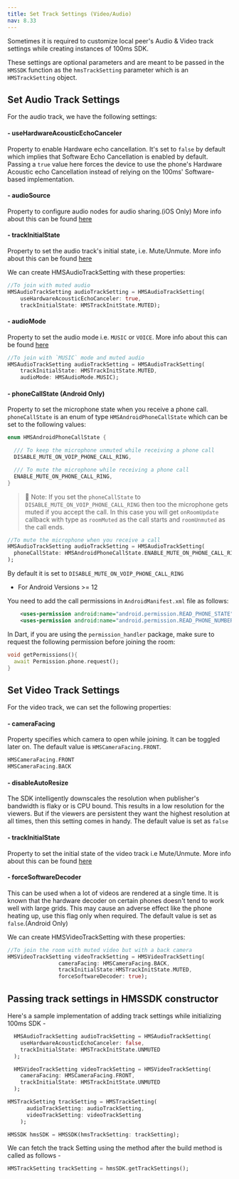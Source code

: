 ```yaml
---
title: Set Track Settings (Video/Audio)
nav: 8.33
---
```


Sometimes it is required to customize local peer's Audio & Video track settings while creating instances of 100ms SDK.

These settings are optional parameters and are meant to be passed in the `HMSSDK` function as the `hmsTrackSetting` parameter which is an `HMSTrackSetting` object.

## Set Audio Track Settings

For the audio track, we have the following settings:

#### - useHardwareAcousticEchoCanceler

Property to enable Hardware echo cancellation. It's set to `false` by default which implies that Software Echo Cancellation is enabled by default.
Passing a `true` value here forces the device to use the phone's Hardware Acoustic echo Cancellation instead of relying on the 100ms' Software-based implementation.

#### - audioSource

Property to configure audio nodes for audio sharing.(iOS Only) More info about this can be found [here](/flutter/v2/how--to-guides/set-up-video-conferencing/local-audio-share#i-os-setup)

#### - trackInitialState

Property to set the audio track's initial state, i.e. Mute/Unmute. More info about this can be found [here](/flutter/v2/how--to-guides/set-up-video-conferencing/mute#setting-video-and-mic-off-while-joining)

We can create HMSAudioTrackSetting with these properties:

```dart
//To join with muted audio
HMSAudioTrackSetting audioTrackSetting = HMSAudioTrackSetting(
    useHardwareAcousticEchoCanceler: true,
    trackInitialState: HMSTrackInitState.MUTED);
```

#### - audioMode

Property to set the audio mode i.e. `MUSIC` or `VOICE`. More info about this can be found [here](/flutter/v2/how-to-guides/configure-your-device/microphone/music-mode)

```dart
//To join with `MUSIC` mode and muted audio
HMSAudioTrackSetting audioTrackSetting = HMSAudioTrackSetting(
    trackInitialState: HMSTrackInitState.MUTED,
    audioMode: HMSAudioMode.MUSIC);
```

#### - phoneCallState (Android Only)

Property to set the microphone state when you receive a phone call. `phoneCallState` is an enum of type `HMSAndroidPhoneCallState` which can be set to the following values:

```dart
enum HMSAndroidPhoneCallState {

  /// To keep the microphone unmuted while receiving a phone call
  DISABLE_MUTE_ON_VOIP_PHONE_CALL_RING,

  /// To mute the microphone while receiving a phone call
  ENABLE_MUTE_ON_PHONE_CALL_RING,
}
```

> 🔑 Note: If you set the `phoneCallState` to `DISABLE_MUTE_ON_VOIP_PHONE_CALL_RING` then too the microphone gets muted if you accept the call. In this case you 
           will get `onRoomUpdate` callback with type as `roomMuted` as the call starts and `roomUnmuted` as the call ends.

```dart
//To mute the microphone when you receive a call
HMSAudioTrackSetting audioTrackSetting = HMSAudioTrackSetting(
  phoneCallState: HMSAndroidPhoneCallState.ENABLE_MUTE_ON_PHONE_CALL_RING
);
```
By default it is set to `DISABLE_MUTE_ON_VOIP_PHONE_CALL_RING`

- For Android Versions >= 12

You need to add the call permissions in `AndroidManifest.xml` file as follows:

```xml
    <uses-permission android:name="android.permission.READ_PHONE_STATE"/>
    <uses-permission android:name="android.permission.READ_PHONE_NUMBERS" />
```

In Dart, if you are using the `permission_handler` package, make sure to request the following permission before joining the room:

```dart
void getPermissions(){
  await Permission.phone.request();
}
```

## Set Video Track Settings

For the video track, we can set the following properties:

#### - cameraFacing

Property specifies which camera to open while joining. It can be toggled later on. The default value is `HMSCameraFacing.FRONT`.

```dart
HMSCameraFacing.FRONT
HMSCameraFacing.BACK
```

#### - disableAutoResize

The SDK intelligently downscales the resolution when publisher's bandwidth is flaky or is CPU bound. This results in a low resolution for the viewers. But if the viewers are persistent they want the highest resolution at all times, then this setting comes in handy.
The default value is set as `false`

#### - trackInitialState

Property to set the initial state of the video track i.e Mute/Unmute. More info about this can be found [here](/flutter/v2/how--to-guides/set-up-video-conferencing/mute#setting-video-and-mic-off-while-joining)

#### - forceSoftwareDecoder

This can be used when a lot of videos are rendered at a single time. It is known that the hardware decoder on certain phones doesn't tend to work well with large grids.
This may cause an adverse effect like the phone heating up, use this flag only when required. The default value is set as `false`.(Android Only)

We can create HMSVideoTrackSetting with these properties:

```dart
//To join the room with muted video but with a back camera
HMSVideoTrackSetting videoTrackSetting = HMSVideoTrackSetting(
                cameraFacing: HMSCameraFacing.BACK,
                trackInitialState:HMSTrackInitState.MUTED,
                forceSoftwareDecoder: true);
```

## Passing track settings in HMSSDK constructor

Here's a sample implementation of adding track settings while initializing 100ms SDK -

```dart
  HMSAudioTrackSetting audioTrackSetting = HMSAudioTrackSetting(
    useHardwareAcousticEchoCanceler: false,
    trackInitialState: HMSTrackInitState.UNMUTED
  );

  HMSVideoTrackSetting videoTrackSetting = HMSVideoTrackSetting(
    cameraFacing: HMSCameraFacing.FRONT,
    trackInitialState: HMSTrackInitState.UNMUTED
  );

HMSTrackSetting trackSetting = HMSTrackSetting(
      audioTrackSetting: audioTrackSetting,
      videoTrackSetting: videoTrackSetting
    );

HMSSDK hmsSDK = HMSSDK(hmsTrackSetting: trackSetting);
```

We can fetch the track Setting using the method after the build method is called as follows -

```dart
HMSTrackSetting trackSetting = hmsSDK.getTrackSettings();
```
